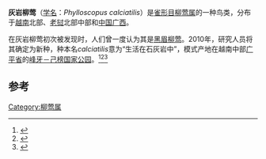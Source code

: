 {{Speciesbox
| name = 灰岩柳莺
| image = Phylloscopus calciatilis.JPG
| image_caption = 
| status = LC
| status_system = IUCN3.1
| status_ref = <ref>	BirdLife International. (2017). ''Phylloscopus calciatilis''. The IUCN Red List of Threatened Species 2017: e.T103845991A112422127. '''Downloaded on 18 May 2017'''.</ref>
| genus = Phylloscopus
| species = calciatilis
| authority = Alström et al., 2010
}}
'''灰岩柳莺'''（[[学名|学名]]：''Phylloscopus calciatilis''）是[[雀形目|雀形目]][[柳莺属|柳莺属]]的一种鸟类，分布于[[越南|越南]]北部、[[老挝|老挝]]北部中部和[[中国|中国]][[广西|广西]]。

在灰岩柳莺初次被发现时，人们曾一度认为其是[[黑眉柳莺|黑眉柳莺]]。2010年，研究人员将其确定为新种，种本名''calciatilis''意为“生活在石灰岩中”，模式产地在越南中部[[广平省|广平省]]的[[峰牙－己榜国家公园|峰牙－己榜国家公园]]。<ref>{{cite journal|last=Editors |date=2010 |title=Editorial note – Alström et al. (2010), Description of a new species of ''Phylloscopus'' from Vietnam and Laos |journal=Ibis |volume=152 |issue=2 |pages=414 | doi = 10.1111/j.1474-919X.2010.01013.x}}</ref><ref>{{cite journal| last=Alström |first =Per |coauthors= Pete Davidson, J. W. Duckworth, Jonathan C. Eames, Trai Trong Le, Cu Nguyen, Urban Olsson, Craig Robson, Rob Timmins|year=2010|title=Description of a new species of ''Phylloscopus'' warbler from Vietnam and Laos|journal=Ibis|volume=152|issue=1|pages=145–168 |doi= 10.1111/j.1474-919X.2009.00990.x}}</ref><ref>{{zh-cn}}{{Cite journal|author=朱磊；贾陈喜；孙悦华 |year=2012 |title=中国柳莺属鸟类分类研究进展 |journal=[[动物学杂志|动物学杂志]] |volume=47 |issue=3 |pages=134–146}}</ref>

==参考==
{{reflist}}
{{Taxonbar|from=Q2670938}}

[[Category:柳莺属|Category:柳莺属]]